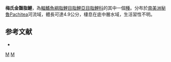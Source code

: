 {{Speciesbox 
| taxon = Chrysobrycon myersi
| status = NE
| status_system = IUCN3.1
| authority =  [[Weitzman|Weitzman]] & [[Thomerson|Thomerson]], 1970
| synonyms = *''Hysteronotus myersi''<br /><small>Weitzman & Thomerson, 1970</small>
}}
'''梅氏金齧脂鯉'''，為[[輻鰭魚綱|輻鰭魚綱]][[脂鯉目|脂鯉目]][[脂鯉亞目|脂鯉亞目]][[脂鯉科|脂鯉科]]的其中一個[[種|種]]。分布於[[南美洲|南美洲]][[秘魯|秘魯]]Pachitea河流域，體長可達4.9公分，棲息在底中層水域，生活習性不明。

==参考文献==
{{refbegin}}
*{{FishBase_species|genus=Chrysobrycon|species=myersi|year=2014|month=1}}
{{refend}}

{{Taxonbar|from=Q6415518}}

[[Category:金齧脂鯉屬|M]]
[[Category:1970年描述的鱼类|M]]


{{魚類小作品}}